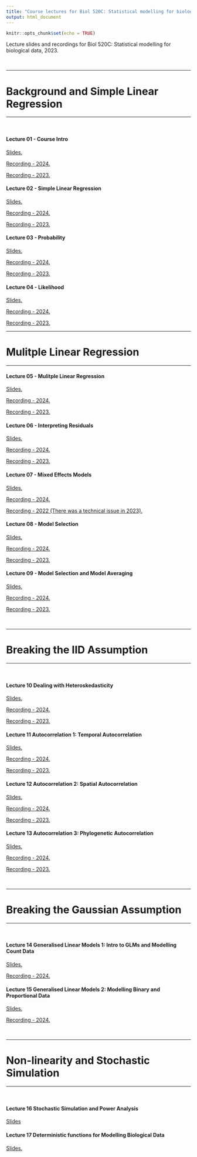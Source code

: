 ```yaml
---
title: "Course lectures for Biol 520C: Statistical modelling for biological data"
output: html_document
---
```

  
  ```r
knitr::opts_chunk$set(echo = TRUE)
```

Lecture slides and recordings for Biol 520C: Statistical modelling for biological data, 2023.

<br />

***
# Background and Simple Linear Regression
***
<br />

#### Lecture 01 - Course Intro

<a href="Lectures/Course_Intro.pdf" target="_blank">Slides.</a>

<a href="https://ubc.zoom.us/rec/share/08AoqO1QiyE-6nJNUo6zVg6Qu4d55fYClNpVOvMLyv_e0KHvAa2DX0nc5Bu1Ap3c.j1ofp1GZoXRK4DOO" target="_blank">Recording - 2024.</a>

<a href="https://ubc.zoom.us/rec/share/LhYPK9kO0J2msQ_o4AOuCYj5Uqlmj58nvCn0BiRGaRI1ZD1SOcEG3Dyu3aBNuJA6.Ub0iqzTk___JOq76" target="_blank">Recording - 2023.</a>

#### Lecture 02 - Simple Linear Regression

<a href="Lectures/02_Regression.pdf" target="_blank">Slides.</a>

<a href="https://ubc.zoom.us/rec/share/upK1SbC0VlG4RVpSu-VjCsHQrmj3zA-y8-bDbSbTZtdL7pMTbx2CHGJjlLSSKJGl.t5zaGXXwnBCwAfVt" target="_blank">Recording - 2024.</a>

<a href="https://ubc.zoom.us/rec/share/bFo0zeOrw1kNqdHZz7cthoyeez1Iv1eqRpomtTQEn2HbechNlTCkIAH_zOAXuqXG.kq-f3DNJrsgDUlIQ?startTime=1673625942000" target="_blank">Recording - 2023.</a>

#### Lecture 03 - Probability

<a href="Lectures/03_Probability.pdf" target="_blank">Slides.</a>

<a href="https://ubc.zoom.us/rec/share/x0et1cQXeQWlBmgiBdepHxj2uWW8T1VsbPYuQhgTsnrFKjBREu-noxyA9cyxhOty.32mvJ4I7nfgoI6IJ" target="_blank">Recording - 2024.</a>

<a href="https://ubc.zoom.us/rec/share/HJqt-WkM4sQnfR79YrWxfxNoZO9_GpWQnSu1G73yc7JvoCHOeaYaQrta16eLxkHU.nbpvWrU5avB-dQXz" target="_blank">Recording - 2023.</a>


#### Lecture 04 - Likelihood

<a href="Lectures/04_Likelihood.pdf" target="_blank">Slides. </a>

<a href="https://ubc.zoom.us/rec/share/T8NXeQ8sgd0-wC4HrmWMvhvevorZFJAmB73EqyOp6e-6k6kQBYb7fZltqJ9eFHww.Wf4E-pV9djzNZXpD" target="_blank">Recording - 2024.</a>

<a href="https://ubc.zoom.us/rec/share/XuV_dXMZ38hwfNr06jNqP3Io8PAW76J2Cbxqi0vxQIWz700QwvvnFON4UQL0Bi47.q8FpHpXRReF4-Hyt" target="_blank">Recording - 2023.</a>


***
# Mulitple Linear Regression
***

#### Lecture 05 - Mulitple Linear Regression

<a href="Lectures/05_Multiple_Linear_Regression.pdf" target="_blank">Slides. </a>

<a href="https://ubc.zoom.us/rec/share/CrK0Za8bLB0ITZL0XlFDKBcPzfIo-aSm5yCj8wj4qpVmFfAlqYAbujX5TIbb8Fjl.n6uLbU-1apWLg6rE" target="_blank">Recording - 2024.</a>

<a href="https://ubc.zoom.us/rec/share/aXsD4vfEv-I8RGgnECHoIh-pvy_niveq2YquHuMaphZIozSMSPc7AYTHQ6EAMV5-.jkxdJtyeTWbVJNSA" target="_blank">Recording - 2023.</a>

#### Lecture 06 - Interpreting Residuals

<a href="Lectures/06_Residuals.pdf" target="_blank">Slides. </a>

<a href="https://ubc.zoom.us/rec/share/k5KgDaSs8obAxt6pCm8sb-seqrqVmGfhWvuq3PoMqQ2kAITKAr2bYGwAKDoJgM3U.Z0p_OHVyUmjt7xJ6" target="_blank">Recording - 2024.</a>

<a href="https://ubc.zoom.us/rec/share/vEduJeGqKx6H-ZOW4RwzPop92Mhkmx5JO7EpwyOvaKpJ-u8-vPmcU01Ll7MQXsYw.zYMcWrFgF_960Q8m" target="_blank">Recording - 2023.</a>


#### Lecture 07 - Mixed Effects Models

<a href="Lectures/07_Mixed_Models.pdf" target="_blank">Slides. </a>

<a href="https://ubc.zoom.us/rec/share/fnKPSbZBeIDvE_njkpEnc_EBpAGyZRJtDcMdimYAy8hr6hIC7fIyJsxl2t4BMhpb.IOUdp9Buher_8mFf" target="_blank">Recording - 2024.</a> 

<a href="https://ubc.zoom.us/rec/share/m4wkZJoUxftCtobAI_mU7uvzhIIpobShuq7W3CUPtCEuIYy-fCquMK9_sTpSQUy_.MYQ0xYm47YpZotzr" target="_blank">Recording - 2022 (There was a technical issue in 2023).</a> 


#### Lecture 08 - Model Selection

<a href="Lectures/08_Model_Selection.pdf" target="_blank">Slides. </a>

<a href="https://ubc.zoom.us/rec/share/rFscZf5v1rppIhvduIB7OYDb7KYpdgqY1a6_RbRTiVJevn-nQnKdgY3DtdXLQk7R.aouKGYR3qoaa_jb4" target="_blank">Recording - 2024.</a> 

<a href="https://ubc.zoom.us/rec/share/ZoZkugUOxgGHFXWhwFwyOhcDyRlDL7Fze5uefyIO_8uS6eGyCTZNVKG4dli1GCV_.wY7-waxZtf81i7Wp" target="_blank">Recording - 2023.</a>

#### Lecture 09 - Model Selection and Model Averaging

<a href="Lectures/09_Model_Averaging.pdf" target="_blank">Slides. </a>

<a href="https://ubc.zoom.us/rec/share/-J2dSQ9Q3NRq6OHG5GrpvgRHDDezNjLayXKH0uIkyK48Fd_XDOCU5vaMwWCA82A.kwPRTEJQ3apyRt2k" target="_blank">Recording - 2024.</a> 

<a href="https://ubc.zoom.us/rec/share/bJPhLers-004vw2H0Itk1gtmvy-2hvDDOafFGBRqXJ7dbCARj5UR4pqeYEnz2gSO.Uo6Jiri-QPu6J4Ca" target="_blank">Recording - 2023.</a>

<br />

***
# Breaking the IID Assumption
***

<br />

#### Lecture 10 Dealing with Heteroskedasticity

<a href="Lectures/10_Heteroscedasticity.pdf" target="_blank">Slides. </a>

<a href="https://ubc.zoom.us/rec/share/rBar-aBMJ4-GcJCRhoRfOq5EA88C8xv7SRa1lFBsYS8pvMWe3Xao1HySxi_kL8AM.YnP4MCHY9UX-aH6f" target="_blank">Recording - 2024.</a> 

<a href="https://ubc.zoom.us/rec/share/YDIEtUiXpzuN9AU0lMN487C9jC3-jQex95vKBFAC4aUwt9jdc2ydALH0rj6vSI55.6ZAnCkUwQPquLdvy?startTime=1676045128000" target="_blank">Recording - 2023.</a>

#### Lecture 11 Autocorrelation 1: Temporal Autocorrelation

<a href="Lectures/11_Autocorrelation_1.pdf" target="_blank">Slides. </a>

<a href="https://ubc.zoom.us/rec/share/-g59WPlmj3OWdzOcrdr7efmMnWQbjP_GdabVaEkNeZbJQ9ITIbjFcWL3w9O48Hx4.Mg8QTPW76KgE5PAx" target="_blank">Recording - 2024.</a> 

<a href="https://ubc.zoom.us/rec/share/EcyI5lYNSfFi6v0mgxHyOliGCjbG-IDPB-omP4KOIqvMGIYZCRvhGab7V_NxX-nD.yXorLt_j5_xmDd2z?startTime=1676477167000" target="_blank">Recording - 2023.</a>

#### Lecture 12 Autocorrelation 2: Spatial Autocorrelation

<a href="Lectures/12_Autocorrelation_2.pdf" target="_blank">Slides. </a>

<a href="https://ubc.zoom.us/rec/share/wmk_9FEC0drgtX3UEmYBvYI6HBvAGWdKziRI3uTDTODBl8angNfAnoI2pxy85nNF.4N2OT0ihusBSbCqW?startTime=1709152247000" target="_blank">Recording - 2024.</a> 

<a href="https://ubc.zoom.us/rec/share/x1mSUUTy644GF3jhJTTm8ewmV1m1Q0nvscAVPk6eKCvfWOkovhd86ARqfIPlBqKg.1gbg5vvPDw_IJAtP?startTime=1676649882000" target="_blank">Recording - 2023.</a>

#### Lecture 13 Autocorrelation 3: Phylogenetic Autocorrelation

<a href="Lectures/13_Autocorrelation_3.pdf" target="_blank">Slides. </a>

<a href="https://ubc.zoom.us/rec/share/-P8ox4IzdYnGQCuoCh1Kggl-OGg1pSMfiajPBNuVEIxVYOQmGBIiTHfIlgvxk4yT.hMT74VQFf1-Kxvxq" target="_blank">Recording - 2024.</a>

<a href="https://ubc.zoom.us/rec/share/0NsYixXNGMb3xBKtTCwEpS5jb57Y1bgQrFCIpUn1mPFISxs-mxLWouLx9av05cmv.MAs7d21er4RhUqqn?startTime=1677859471000" target="_blank">Recording - 2023.</a>

<br />

***
# Breaking the Gaussian Assumption
***

<br />

#### Lecture 14 Generalised Linear Models 1: Intro to GLMs and Modelling Count Data

<a href="Lectures/14_GLMs_1.pdf" target="_blank">Slides. </a>

<a href="https://ubc.zoom.us/rec/share/8JjLplssVbGjmhpW_h1Xf0uBNBsdj9My83sp4S_zVAAqiLLgtyV1PmPNZwZUfc6k.Z-vgBBtPGspEhm2L" target="_blank">Recording - 2024.</a>


#### Lecture 15 Generalised Linear Models 2: Modelling Binary and Proportional Data

<a href="Lectures/15_GLMs_2.pdf" target="_blank">Slides. </a>

<a href="https://ubc.zoom.us/rec/share/SoA9CbI8RUW4aVzI3Z707dJejpOkjqP7f4SkeRxqgDWICcuH9S3TQg-BhjA6Y5ZM.7q1hsaasglqjdXzo" target="_blank">Recording - 2024.</a>

<br />

***
# Non-linearity and Stochastic Simulation
***

<br />

#### Lecture 16 Stochastic Simulation and Power Analysis

<a href="Lectures/16_Stochastic_Simulation.pdf" target="_blank">Slides </a>

#### Lecture 17 Deterministic functions for Modelling Biological Data 

<a href="Lectures/17_NonLinearity.pdf" target="_blank">Slides. </a>

